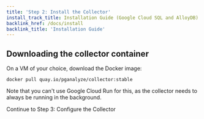 ```yaml
---
title: 'Step 2: Install the Collector'
install_track_title: Installation Guide (Google Cloud SQL and AlloyDB)
backlink_href: /docs/install
backlink_title: 'Installation Guide'
---
```


## Downloading the collector container

On a VM of your choice, download the Docker image:

```
docker pull quay.io/pganalyze/collector:stable
```

Note that you can't use Google Cloud Run for this, as the collector needs to always be running in the background.

<Link className="btn btn-success" to="03_configure_the_collector_docker">
  Continue to Step 3: Configure the Collector
</Link>
